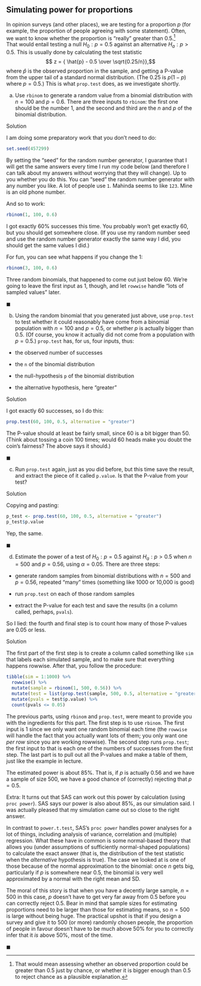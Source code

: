##  Simulating power for proportions


 In opinion surveys (and other places), we are testing for a
proportion $p$ (for example, the proportion of people agreeing with
some statement). Often, we want to know whether the proportion is
"really" greater than 0.5.^[That would mean assessing whether  an observed proportion could be greater than 0.5 just by chance, or  whether it is bigger enough than 0.5 to reject chance as a  plausible explanation.]  
That would entail testing a null
$H_0: p=0.5$ against an alternative $H_a: p>0.5$. This is usually done
by calculating the test statistic
$$ z = { \hat{p} - 0.5 \over \sqrt{0.25/n}},$$
where $\hat{p}$ is the observed proportion in the sample,
and getting a P-value from the upper tail of a standard normal
distribution. (The 0.25 is $p(1-p)$ where $p=0.5$.) This is what
`prop.test` does, as we investigate shortly.



(a) Use `rbinom` to generate a random value from a
binomial distribution with $n=100$ and $p=0.6$. There are three
inputs to `rbinom`: the first one should be the number 1, and
the second and third are the $n$ and $p$ of the binomial distribution.


Solution


I am doing some preparatory work that you don't need to do:

```r
set.seed(457299)
```

 

By setting the "seed" for the random number generator, I guarantee
that I will get the same answers every time I run my code below (and
therefore I can talk about my answers without worrying that they will
change). Up to you whether you do this. You can "seed" the random
number generator with any number you like. A lot of people use
`1`. Mahinda seems to like `123`. Mine is an old phone
number. 

And so to work:

```r
rbinom(1, 100, 0.6)
```



I got exactly 60\% successes this time. You probably won't get exactly
60, but you should get somewhere close. (If you use my random number
seed and use the random number generator exactly the same way I did,
you should get the same values I did.)

For fun, you can see what happens if you change the 1:

```r
rbinom(3, 100, 0.6)
```

 

Three random binomials, that happened to come out just below 60. We're
going to leave the first input as 1, though, and let `rowwise`
handle "lots of sampled values" later.
    
 
$\blacksquare$

(b) Using the random binomial that you generated just above, use
`prop.test` to test whether it could reasonably have come
from a binomial population with $n=100$ and $p=0.5$, or whether $p$
is actually bigger than 0.5. (Of course,
you know it actually did not come from a population with $p=0.5$.)
`prop.test` has, for us, four inputs, thus:


* the observed number of successes

* the `n` of the binomial distribution

* the null-hypothesis `p` of the binomial distribution

* the alternative hypothesis, here "greater"



Solution


I got exactly 60 successes, so I do this:

```r
prop.test(60, 100, 0.5, alternative = "greater")
```

     

The P-value should at least be fairly small, since 60 is a bit bigger
than 50. (Think about tossing a coin 100 times; would 60 heads make
you doubt the coin's fairness? The above says it should.)
    

$\blacksquare$

(c) Run `prop.test` again, just as you did before, but this
time save the result, and extract the piece of it called
`p.value`. Is that the P-value from your test?


Solution


Copying and pasting:

```r
p_test <- prop.test(60, 100, 0.5, alternative = "greater")
p_test$p.value
```

 

Yep, the same.

$\blacksquare$

(d) Estimate the power of a test of
$H_0: p=0.5$ against $H_a: p>0.5$ when $n=500$ and $p=0.56$, using
$\alpha=0.05$. There are three steps:


* generate random samples from binomial
distributions with $n=500$ and $p=0.56$, repeated "many" times
(something like 1000 or 10,000 is good)

* run `prop.test` on each of those
random samples 

* extract the P-value for each test and
save the results (in a column called, perhaps, `pvals`).

So I lied: the fourth and final step is to count how many of
those P-values are 0.05 or less.


Solution

The first part of the first step is to create a column called something like `sim` that labels each simulated sample, and to make sure that everything happens rowwise. After that, you follow the procedure:

```r
tibble(sim = 1:1000) %>% 
  rowwise() %>% 
  mutate(sample = rbinom(1, 500, 0.56)) %>% 
  mutate(test = list(prop.test(sample, 500, 0.5, alternative = "greater"))) %>% 
  mutate(pvals = test$p.value) %>% 
  count(pvals <= 0.05)
```



The previous parts, using `rbinom` and `prop.test`,
were meant to provide you with the ingredients for this part.
The first step is to use `rbinom`. The first input is 1 since
we only want one random binomial each time (the `rowwise` will
handle the fact that you actually want lots of them; you only want one *per row* since you are working rowwise). The second step
runs `prop.test`; the first input to that is each one of the
numbers of successes from the first step. The last part is to pull out all the P-values and
make a table of them, just like the example in lecture.


 

The estimated power is about 85\%. That is, if $p$ is actually 0.56
and we have a sample of size 500, we have a good chance of (correctly)
rejecting that $p=0.5$. 

Extra: It turns out that SAS can work out this power by calculation
(using `proc power`). 
SAS says our power is also about 85\%, as our simulation
said. I was actually pleased that my simulation came
out so close to the right answer.

In contrast to `power.t.test`, SAS's `proc power`
handles power analyses for a lot of things, including analysis of
variance, correlation and (multiple) regression. What these have in
common is some normal-based theory that allows you (under assumptions
of sufficiently normal-shaped populations) to calculate the exact
answer (that is, the distribution of the test statistic when the
*alternative* hypothesis is true). The case we looked at is one
of those because of the normal approximation to the binomial: once $n$
gets big, particularly if $p$ is somewhere near 0.5, the binomial is
very well approximated by a normal with the right mean and SD.

The moral of this story is that when you have a decently large sample,
$n=500$ in this case, $p$ doesn't have to get very far away from 0.5
before you can correctly reject 0.5.  Bear in mind that sample sizes
for estimating proportions need to be larger than those for estimating
means, so $n=500$ is large without being huge.  The practical upshot
is that if you design a survey and give it to 500 (or more) randomly
chosen people, the proportion of people in favour doesn't have to be
much above 50\% for you to correctly infer that it *is* above
50\%, most of the time.

$\blacksquare$






